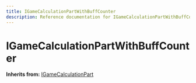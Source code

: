 ```yaml
---
title: IGameCalculationPartWithBuffCounter
description: Reference documentation for IGameCalculationPartWithBuffCounter meta class
---
```



# IGameCalculationPartWithBuffCounter

**Inherits from:** [IGameCalculationPart](/classes/igamecalculationpart)

<ClassDetails file="/db/classes/IGameCalculationPartWithBuffCounter.74dcce21878e.json" />
